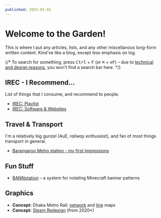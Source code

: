 ```yaml
---
published: 2025-01-01
---
```


# Welcome to the Garden!

This is where I put any articles, lists, and any other miscellanous long-form
written content. Kind've like a blog, except less emphasis on log.

{/* To search for something, press <kbd>Ctrl</kbd> + <kbd>F</kbd> (or <kbd>⌘</kbd> +
x<kbd>F</kbd>) – due to [technical and design reasons](about:blank), you won't
find a search bar here. */}

## IREC - I Recommend…

List of things that I consume, and recommend to people.

- [IREC: Playlist](irec-audio)
- [IREC: Software & Websites](irec-sw)

## Travel & Transport

I'm a relatively big gunzel (AuE, _railway enthusiast_), and fan of most things
transport in general.

- [Barangaroo Metro station - my first impressions](barangaroo)

## Fun Stuff

- [BANNotation](bannotation) – a system for notating Minecraft banner
  patterns

## Graphics

- **Concept:** Dhaka Metro Rail: [network](dhaka-metro-map) and
  [line](dhaka-metro-lines) maps
- **Concept:** [Steam Redesign](old-steam) (from 2020*)